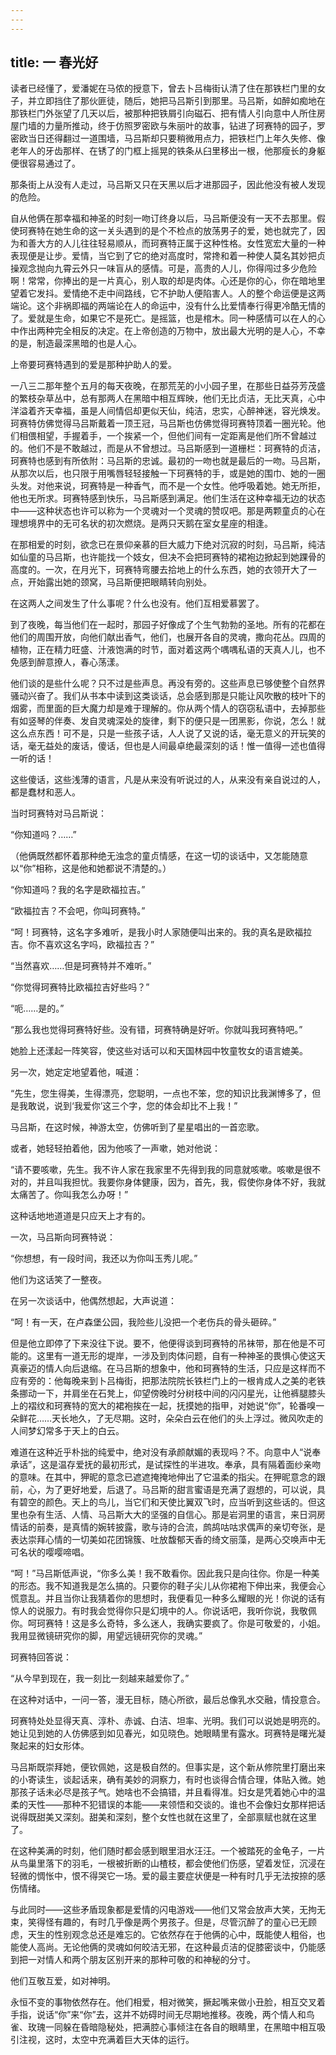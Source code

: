 ```yaml
---
---
---
```

title: 一 春光好
---




读者已经懂了，爱潘妮在马侬的授意下，曾去卜吕梅街认清了住在那铁栏门里的女子，并立即挡住了那伙匪徒，随后，她把马吕斯引到那里。马吕斯，如醉如痴地在那铁栏门外张望了几天以后，被那种把铁屑引向磁石、把有情人引向意中人所住房屋门墙的力量所推动，终于仿照罗密欧与朱丽叶的故事，钻进了珂赛特的园子，罗密欧当日还得翻过一道围墙，马吕斯却只要稍微用点力，把铁栏门上年久失修、像老年人的牙齿那样、在锈了的门框上摇晃的铁条从臼里移出一根，他那瘦长的身躯便很容易通过了。

那条街上从没有人走过，马吕斯又只在天黑以后才进那园子，因此他没有被人发现的危险。

自从他俩在那幸福和神圣的时刻一吻订终身以后，马吕斯便没有一天不去那里。假使珂赛特在她生命的这一关头遇到的是个不检点的放荡男子的爱，她也就完了，因为和善大方的人儿往往轻易顺从，而珂赛特正属于这种性格。女性宽宏大量的一种表现便是让步。爱情，当它到了它的绝对高度时，常搀和着一种使人莫名其妙把贞操观念抛向九霄云外只一味盲从的感情。可是，高贵的人儿，你得闯过多少危险啊！常常，你捧出的是一片真心，别人取的却是肉体。心还是你的心，你在暗地里望着它发抖。爱情绝不走中间路线，它不护助人便陷害人。人的整个命运便是这两端论。这个非祸即福的两端论在人的命运中，没有什么比爱情奉行得更冷酷无情的了。爱就是生命，如果它不是死亡。是摇篮，也是棺木。同一种感情可以在人的心中作出两种完全相反的决定。在上帝创造的万物中，放出最大光明的是人心，不幸的是，制造最深黑暗的也是人心。

上帝要珂赛特遇到的爱是那种护助人的爱。

一八三二那年整个五月的每天夜晚，在那荒芜的小小园子里，在那些日益芬芳茂盛的繁枝杂草丛中，总有那两人在黑暗中相互辉映，他们无比贞洁，无比天真，心中洋溢着齐天幸福，虽是人间情侣却更似天仙，纯洁，忠实，心醉神迷，容光焕发。珂赛特仿佛觉得马吕斯戴着一顶王冠，马吕斯也仿佛觉得珂赛特顶着一圈光轮。他们相偎相望，手握着手，一个挨紧一个，但他们间有一定距离是他们所不曾越过的。他们不是不敢越过，而是从不曾想过。马吕斯感到一道栅栏：珂赛特的贞洁，珂赛特也感到有所依附：马吕斯的忠诚。最初的一吻也就是最后的一吻。马吕斯，从那次以后，也只限于用嘴唇轻轻接触一下珂赛特的手，或是她的围巾、她的一圈头发。对他来说，珂赛特是一种香气，而不是一个女性。他呼吸着她。她无所拒，他也无所求。珂赛特感到快乐，马吕斯感到满足。他们生活在这种幸福无边的状态中——这种状态也许可以称为一个灵魂对一个灵魂的赞叹吧。那是两颗童贞的心在理想境界中的无可名状的初次燃烧。是两只天鹅在室女星座的相逢。

在那相爱的时刻，欲念已在景仰亲慕的巨大威力下绝对沉寂的时刻，马吕斯，纯洁如仙童的马吕斯，也许能找一个妓女，但决不会把珂赛特的裙袍边掀起到她踝骨的高度的。一次，在月光下，珂赛特弯腰去拾地上的什么东西，她的衣领开大了一点，开始露出她的颈窝，马吕斯便把眼睛转向别处。

在这两人之间发生了什么事呢？什么也没有。他们互相爱慕罢了。

到了夜晚，每当他们在一起时，那园子好像成了个生气勃勃的圣地。所有的花都在他们的周围开放，向他们献出香气，他们，也展开各自的灵魂，撒向花丛。四周的植物，正在精力旺盛、汁液饱满的时节，面对着这两个喁喁私语的天真人儿，也不免感到醉意撩人，春心荡漾。

他们谈的是些什么呢？只不过是些声息。再没有旁的。这些声息已够使整个自然界骚动兴奋了。我们从书本中读到这类谈话，总会感到那是只能让风吹散的枝叶下的烟雾，而里面的巨大魔力却是难于理解的。你从两个情人的窃窃私语中，去掉那些有如竖琴的伴奏、发自灵魂深处的旋律，剩下的便只是一团黑影，你说，怎么！就这么点东西！可不是，只是一些孩子话，人人说了又说的话，毫无意义的开玩笑的话，毫无益处的废话，傻话，但也是人间最卓绝最深刻的话！惟一值得一述也值得一听的话！

这些傻话，这些浅薄的语言，凡是从来没有听说过的人，从来没有亲自说过的人，都是蠢材和恶人。

当时珂赛特对马吕斯说：

“你知道吗？……”

（他俩既然都怀着那种绝无浊念的童贞情感，在这一切的谈话中，又怎能随意以“你”相称，这是他和她都说不清楚的。）

“你知道吗？我的名字是欧福拉吉。”

“欧福拉吉？不会吧，你叫珂赛特。”

“呵！珂赛特，这名字多难听，是我小时人家随便叫出来的。我的真名是欧福拉吉。你不喜欢这名字吗，欧福拉吉？”

“当然喜欢……但是珂赛特并不难听。”

“你觉得珂赛特比欧福拉吉好些吗？”

“呃……是的。”

“那么我也觉得珂赛特好些。没有错，珂赛特确是好听。你就叫我珂赛特吧。”

她脸上还漾起一阵笑容，使这些对话可以和天国林园中牧童牧女的语言媲美。

另一次，她定定地望着他，喊道：

“先生，您生得美，生得漂亮，您聪明，一点也不笨，您的知识比我渊博多了，但是我敢说，说到‘我爱你’这三个字，您的体会却比不上我！”

马吕斯，在这时候，神游太空，仿佛听到了星星唱出的一首恋歌。

或者，她轻轻拍着他，因为他咳了一声嗽，她对他说：

“请不要咳嗽，先生。我不许人家在我家里不先得到我的同意就咳嗽。咳嗽是很不对的，并且叫我担忧。我要你身体健康，因为，首先，我，假使你身体不好，我就太痛苦了。你叫我怎么办呀！”

这种话地地道道是只应天上才有的。

一次，马吕斯向珂赛特说：

“你想想，有一段时间，我还以为你叫玉秀儿呢。”

他们为这话笑了一整夜。

在另一次谈话中，他偶然想起，大声说道：

“呵！有一天，在卢森堡公园，我险些儿没把一个老伤兵的骨头砸碎。”

但是他立即停了下来没往下说。要不，他便得谈到珂赛特的吊袜带，那在他是不可能的。这里有一道无形的堤岸，一涉及到肉体问题，自有一种神圣的畏惧心使这天真豪迈的情人向后退缩。在马吕斯的想象中，他和珂赛特的生活，只应是这样而不应有旁的：他每晚来到卜吕梅街，把那法院院长铁栏门上的一根肯成人之美的老铁条挪动一下，并肩坐在石凳上，仰望傍晚时分树枝中间的闪闪星光，让他裤腿膝头上的褶纹和珂赛特的宽大的裙袍挨在一起，抚摸她的指甲，对她说“你”，轮番嗅一朵鲜花……天长地久，了无尽期。这时，朵朵白云在他们的头上浮过。微风吹走的人间梦幻常多于天上的白云。

难道在这种近乎朴拙的纯爱中，绝对没有承颜献媚的表现吗？不。向意中人“说奉承话”，这是温存爱抚的最初形式，是试探性的半进攻。奉承，具有隔着面纱亲吻的意味。在其中，狎昵的意念已遮遮掩掩地伸出了它温柔的指尖。在狎昵意念的跟前，心，为了更好地爱，后退了。马吕斯的甜言蜜语是充满了遐想的，可以说，具有碧空的颜色。天上的鸟儿，当它们和天使比翼双飞时，应当听到这些话的。但这里也杂有生活、人情、马吕斯大大的坚强的自信心。那是岩洞里的语言，来日洞房情话的前奏，是真情的婉转披露，歌与诗的合流，鹧鸪咕咕求偶声的亲切夸张，是表达崇拜心情的一切美如花团锦簇、吐放馥郁天香的绮文丽藻，是两心交唤声中无可名状的嘤嘤啼唱。

“呵！”马吕斯低声说，“你多么美！我不敢看你。因此我只是向往你。你是一种美的形态。我不知道我是怎么搞的。只要你的鞋子尖儿从你裙袍下伸出来，我便会心慌意乱。并且当你让我猜着你的思想时，我便看见一种多么耀眼的光！你说的话有惊人的说服力。有时我会觉得你只是幻境中的人。你说话吧，我听你说，我敬佩你。呵珂赛特！这是多么奇特，多么迷人，我确实要疯了。你是可敬爱的，小姐。我用显微镜研究你的脚，用望远镜研究你的灵魂。”

珂赛特回答说：

“从今早到现在，我一刻比一刻越来越爱你了。”

在这种对话中，一问一答，漫无目标，随心所欲，最后总像乳水交融，情投意合。

珂赛特处处显得天真、淳朴、赤诚、白洁、坦率、光明。我们可以说她是明亮的。她让见到她的人仿佛感到如见春光，如见晓色。她眼睛里有露水。珂赛特是曙光凝聚起来的妇女形体。

马吕斯既崇拜她，便钦佩她，这是极自然的。但事实是，这个新从修院里打磨出来的小寄读生，谈起话来，确有美妙的洞察力，有时也谈得合情合理，体贴入微。她那孩子话未必尽是孩子气。她啥也不会搞错，并且看得准。妇女是凭着她心中的温柔的天性——那种不犯错误的本能——来领悟和交谈的。谁也不会像妇女那样把话说得既甜美又深刻。甜美和深刻，整个女性也就在这里了，全部禀赋也就在这里了。

在这种美满的时刻，他们随时都会感到眼里泪水汪汪。一个被踏死的金龟子，一片从鸟巢里落下的羽毛，一根被折断的山楂枝，都会使他们伤感，望着发怔，沉浸在轻微的惆怅中，恨不得哭它一场。爱的最主要症状便是一种有时几乎无法按捺的感伤情绪。

与此同时——这些矛盾现象都是爱情的闪电游戏——他们又常会放声大笑，无拘无束，笑得怪有趣的，有时几乎像是两个男孩子。但是，尽管沉醉了的童心已无顾虑，天生的性别观念总还是难忘的。它依然存在于他俩的心中，既能使人粗俗，也能使人高尚。无论他俩的灵魂如何皎洁无邪，在这种最贞洁的促膝密谈中，仍能感到把一对情人和两个朋友区别开来的那种可敬的和神秘的分寸。

他们互敬互爱，如对神明。

永恒不变的事物依然存在。他们相爱，相对微笑，撅起嘴来做小丑脸，相互交叉着手指，说话“你”来“你”去，这并不妨碍时间无尽期地推移。夜晚，两个情人和鸟雀、玫瑰一同躲在昏暗隐秘处，把满腔心事倾注在各自的眼睛里，在黑暗中相互吸引注视，这时，太空中充满着巨大天体的运行。